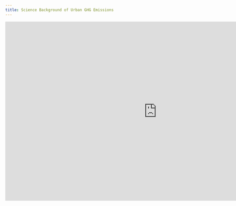 ```yaml
---
title: Science Background of Urban GHG Emissions
---
```


<iframe src="https://docs.google.com/presentation/d/e/2PACX-1vRrY5c1xhK_C-3YZx6r99POqWlscXm7oQZxT8DgA9mh2zsMh7GB4Vj8msVxOFX638pAmi58_NGKJuMM/embed?start=false&loop=false&delayms=3000" frameborder="0" width="960" height="569" allowfullscreen="true" mozallowfullscreen="true" webkitallowfullscreen="true"></iframe>